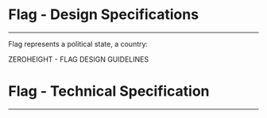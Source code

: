 
<Meta title="ODS Components/Content/Flag [atom]/Specifications" />

# Flag - Design Specifications
----

Flag represents a political state, a country:
<div>
  <osds-button color="primary" variant="ghost" href="https://zeroheight.com/6fc8a63f7/p/10bf5c-flag/b/40a887" target="_blank">
    ZEROHEIGHT - FLAG DESIGN GUIDELINES &nbsp;
    <osds-icon name="external-link" color="primary" size="xs"></osds-icon>
  </osds-button>
</div>

# Flag - Technical Specification
----

<SpecificationsFlag />
